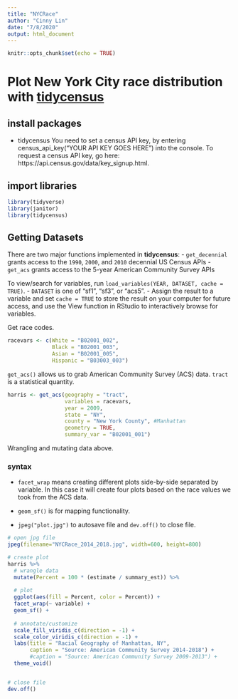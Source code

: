 ```yaml
---
title: "NYCRace"
author: "Cinny Lin"
date: "7/8/2020"
output: html_document
---
```


```r
knitr::opts_chunk$set(echo = TRUE)
```

# Plot New York City race distribution with [tidycensus](https://walker-data.com/tidycensus/articles/basic-usage.html)

## install packages
- tidycensus 
You need to set a census API key, by entering census_api_key("YOUR API KEY GOES HERE") into the console. To request a census API key, go here: https://api.census.gov/data/key_signup.html.

## import libraries
```r
library(tidyverse)
library(janitor)
library(tidycensus)
```

## Getting Datasets

There are two major functions implemented in **tidycensus**: 
- `get_decennial` grants access to the `1990`, `2000`, and `2010` decennial US Census APIs
- `get_acs` grants access to the 5-year American Community Survey APIs

To view/search for variables, run `load_variables(YEAR, DATASET, cache = TRUE)`.
- `DATASET` is one of "sf1", "sf3", or "acs5".
- Assign the result to a variable and set `cache = TRUE` to store the result on your computer for future access, and use the View function in RStudio to interactively browse for variables.

Get race codes.

```r
racevars <- c(White = "B02001_002", 
              Black = "B02001_003", 
              Asian = "B02001_005",
              Hispanic = "B03003_003")
```

`get_acs()` allows us to grab American Community Survey (ACS) data.
`tract` is a statistical quantity. 

```r
harris <- get_acs(geography = "tract",
                  variables = racevars, 
                  year = 2009,
                  state = "NY",
                  county = "New York County", #Manhattan
                  geometry = TRUE,
                  summary_var = "B02001_001")
```

Wrangling and mutating data above.

### syntax
- `facet_wrap` means creating different plots side-by-side separated by variable. 
In this case it will create four plots based on the race values we took from the ACS data.

- `geom_sf()` is for mapping functionality.

- `jpeg("plot.jpg")` to autosave file and `dev.off()` to close file.

```r
# open jpg file
jpeg(filename="NYCRace_2014_2018.jpg", width=600, height=800)

# create plot
harris %>%
  # wrangle data
  mutate(Percent = 100 * (estimate / summary_est)) %>%
  
  # plot
  ggplot(aes(fill = Percent, color = Percent)) +
  facet_wrap(~ variable) +
  geom_sf() +
  
  # annotate/customize
  scale_fill_viridis_c(direction = -1) +
  scale_color_viridis_c(direction = -1) +
  labs(title = "Racial Geography of Manhattan, NY",
       caption = "Source: American Community Survey 2014-2018") +
       #caption = "Source: American Community Survey 2009-2013") +
  theme_void()


# close file
dev.off()
```




























